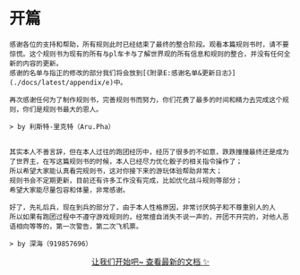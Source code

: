 # 开篇



    感谢各位的支持和帮助，所有规则此时已经结束了最终的整合阶段。观看本篇规则书时，请不要惊慌。这个规则书为现有的所有与pl车卡与了解世界观的所有信息和规则的整合，并没有任何全新的内容的更新。
    感谢的名单与指正的修改的部分我们将会放到[《附录E:感谢名单&更新日志》](./docs/latest/appendix/e)中。

    再次感谢任何为了制作规则书，完善规则书而努力，你们花费了最多的时间和精力去完成这个规则，你们是规则书最大的恩人。

    > by 利斯特-里克特（Aru.Pha）


    其实本人不善言辞，但在本人过往的跑团经历中，经历了很多的不如意，跌跌撞撞最终还是成为了世界主，在写这篇规则书的时候，本人已经尽力优化骰子的相关指令操作了；
    所以希望大家能认真看完规则书，这对你接下来的游玩体验帮助非常大；
    规则书会不定期更新，目前还有许多工作没有完成，比如优化战斗规则等部分；
    希望大家能尽量包容和体量，非常感谢。

    好了，先礼后兵，现在到兵的部分了，由于本人性格原因，非常讨厌鸽子和不尊重别人的人
    所以如果有跑团过程中不遵守游戏规则的，经常擅自消失不说一声的，开团不开完的，对他人恶语相向等等的，第一次警告，第二次飞机票。

    > by 深海（919857696）


<p align="center">
<a href="./docs/latest/advanced/core">
<BigButton>
  让我们开始吧~ 查看最新的文档 <span role="img" aria-label="sparkles">✨</span>
</BigButton>
</a>
</p>
